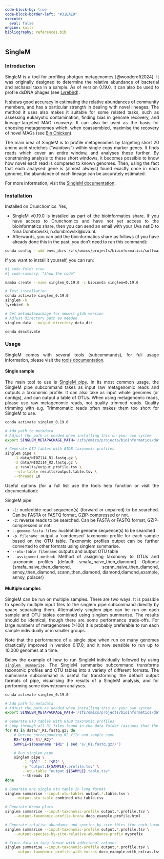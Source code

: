 ---
code-block-bg: true
code-block-border-left: "#31BAE9"
execute:
  eval: false
engine: knitr
bibliography: references.bib
---

::: {style="text-align: justify"}
## SingleM

### Introduction

SingleM is a tool for profiling shotgun metagenomes [@woodcroft2024]. It was originally designed to determine the relative abundance of bacterial and archaeal taxa in a sample. As of version 0.19.0, it can also be used to profile dsDNA phages (see [Lyrebird](https://wwood.github.io/singlem/Lyrebird)).

It [shows](https://doi.org/10.1101/2024.01.30.578060) good accuracy in estimating the relative abundances of community members, and has a particular strength in dealing with novel lineages. The method it uses also makes it suitable for some related tasks, such as assessing eukaryotic contamination, finding bias in genome recovery, and lineage-targeted MAG recovery. It can also be used as the basis for choosing metagenomes which, when coassembled, maximise the recovery of novel MAGs (see [Bin Chicken](https://aroneys.github.io/binchicken/)).

The main idea of SingleM is to profile metagenomes by targeting short 20 amino acid stretches ("*windows*") within single copy marker genes. It finds reads which cover an entire window, and analyses these further. By constraining analysis to these short windows, it becomes possible to know how novel each read is compared to known genomes. Then, using the fact that each analysed gene is (almost always) found exactly once in each genome, the abundance of each lineage can be accurately estimated.

For more information, visit the [SingleM documentation](https://wwood.github.io/singlem/).

### Installation

Installed on Crunchomics: Yes,

-   SingleM v0.19.0 is installed as part of the bioinformatics share. If you have access to Crunchomics and have not yet access to the bioinformatics share, then you can send an email with your Uva netID to Nina Dombrowski, n.dombrowski\@uva.nl.
-   Afterwards, you can add the bioinformatics share as follows (if you have already done this in the past, you don't need to run this command):

```{bash}
conda config --add envs_dirs /zfs/omics/projects/bioinformatics/software/miniconda3/envs/
```

If you want to install it yourself, you can run:

```{bash}
#| code-fold: true
#| code-summary: "Show the code"

mamba create --name singlem_0.19.0 -c bioconda singlem=0.19.0

# Test installation 
conda activate singlem_0.19.0
singlem -h
lyrebird -h

# Get metadatapackage for newest gtdb version
# Adjust directory path as needed
singlem data --output-directory data_dir

conda deactivate
```

### Usage

SingleM comes with several tools (subcommands), for full usage information, please visit the [tools documentation](https://wwood.github.io/singlem/).

#### Single sample

The main tool to use is [SingleM pipe](https://wwood.github.io/singlem/tools/pipe). In its most common usage, the SingleM pipe subcommand takes as input raw metagenomic reads and outputs a taxonomic profile.  It can also take as input whole genomes (or contigs), and can output a table of OTUs. When using metagenomic reads, please use raw metagenomic reads, not quality trimmed reads. Quality trimming with e.g. Trimmomatic reads often makes them too short for SingleM to use. 

```{bash}
conda activate singlem_0.19.0

# Add path to metadata
# Adjust the path as needed when installing this on your own system
export SINGLEM_METAPACKAGE_PATH='/zfs/omics/projects/bioinformatics/databases/singlem/S5.4.0.GTDB_r226.metapackage_20250331.smpkg.zb'

# Generate OTU tables with GTDB taxonomic profiles
singlem pipe \
	-1 data/NIOZ114_R1.fastq.gz \
	-2 data/NIOZ114_R2.fastq.gz \
	-p results/output.profile.tsv \
	--otu-table results/output.table.tsv \
	--threads 10
```

Useful options (for a full list use the tools help function or visit the documentation):

SingleM pipe:


- `-1`:  nucleotide read sequence(s) (forward or unpaired) to be searched. Can be FASTA or FASTQ format, GZIP-compressed or not.
- `-2`:   reverse reads to be searched. Can be FASTA or FASTQ format, GZIP-compressed or not.
- `--genome-fasta-files`: nucleotide genome sequence(s) to be searched
- `-p filename`: output a 'condensed' taxonomic profile for each sample based on the OTU table. Taxonomic profiles output can be further converted to other formats using singlem summarise.
- `--otu-table filename`:  outputs and output OTU table
- `--assignment-method`: Method of assigning taxonomy to OTUs and taxonomic profiles [default: smafa_naive_then_diamond]. Options: {smafa_naive_then_diamond, scann_naive_then_diamond, annoy_then_diamond, scann_then_diamond, diamond,diamond_example, annoy, pplacer}


#### Multiple samples

SingleM can be run on multiple samples. There are two ways. It is possible to specify multiple input files to the singlem pipe subcommand directly by space separating them. Alternatively singlem pipe can be run on each sample and OTU tables combined using singlem summarise. The results should be identical, though there are some performance trade-offs. For large numbers of metagenomes (>100) it is probably preferable to run each sample individually or in smaller groups.

Note that the performance of a single pipe when run on many genomes drastically improved in version 0.17.0, and it now sensible to run up to 10,000 genomes at a time.

Below the example of how to run SingleM individually followed by using [`singlem summarize`](https://wwood.github.io/singlem/tools/summarise). The SingleM summarise subcommand transforms taxonomic profiles and OTU tables into a variety of different formats. The summarise subcommand is useful for transforming the default output formats of pipe, visualising the results of a SingleM analysis, and for performing some downstream analyses.

```{bash}
conda activate singlem_0.19.0

# Add path to metadata
# Adjust the path as needed when installing this on your own system
export SINGLEM_METAPACKAGE_PATH='/zfs/omics/projects/bioinformatics/databases/singlem/S5.4.0.GTDB_r226.metapackage_20250331.smpkg.zb'

# Generate OTU tables with GTDB taxonomic profiles
# Loop through all R1 files found in the data folder (assumes that the sample name is part of the file name)
for R1 in data/*_R1.fastq.gz; do
    # Derive corresponding R2 file and sample name
    R2="${R1/_R1/_R2}"
    SAMPLE=$(basename "$R1" | sed 's/_R1.fastq.gz//')

    # Run singlem pipe
    singlem pipe \
        -1 "$R1" -2 "$R2" \
        -p "output.${SAMPLE}.profile.tsv" \
        --otu-table "output.${SAMPLE}.table.tsv"
        --threads 10 
done

# Generate one single otu table in long format
singlem summarise --input-otu-tables output.*.table.tsv \
    --output-otu-table combined.otu_table.csv

# Generate Krona plots 
singlem summarise --input-taxonomic-profile output.*.profile.tsv \
    --output-taxonomic-profile-krona doco_example.profile.html

# Generate relative abundance and species by site tbles (for each taxonomic level)
singlem summarise --input-taxonomic-profile output.*.profile.tsv \
    --output-species-by-site-relative-abundance-prefix myprefix

# Store data in long format with additional columns 
singlem summarise --input-taxonomic-profile output.*.profile.tsv \
    --output-taxonomic-profile-with-extras doco_example.with_extras.tsv
```



:::